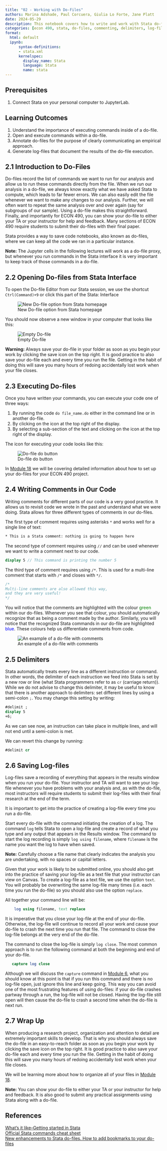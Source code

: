 ```yaml
---
title: "02 - Working with Do-Files"
authors: Marina Adshade, Paul Corcuera, Giulia Lo Forte, Jane Platt
date: 2024-05-29
description: This notebook covers how to write and work with Stata do-files. We go over how to create a do-file, commenting, and generating log-files. 
categories: [econ 490, stata, do-files, commenting, delimiters, log-files]
format: 
  html: default
  ipynb:
      syntax-definitions: 
      - stata.xml
      kernelspec: 
        display_name: Stata
        language: Stata
        name: stata
---
```


## Prerequisites 

1. Connect Stata on your personal computer to JupyterLab.

## Learning Outcomes

1. Understand the importance of executing commands inside of a do-file. 
2. Open and execute commands within a do-file. 
3. Annotate do-files for the purpose of clearly communicating an empirical approach. 
4. Generate log-files that document the results of the do-file execution. 


## 2.1 Introduction to Do-Files

Do-files record the list of commands we want to run for our analysis and allow us to run these commands directly from the file. When we run our analysis in a do-file, we always know exactly what we have asked Stata to compute, which leads to far fewer errors. We can also easily edit the file whenever we want to make any changes to our analysis. Further, we will often want to repeat the same analysis over and over again (say for subgroups of our sample). Using a do-file makes this straightforward. Finally, and importantly for ECON 490, you can show your do-file to either your TA or your instructor for help and feedback. Many sections of ECON 490 require students to submit their do-files with their final paper. 

Stata provides a way to save code notebooks, also known as do-files, where we can keep all the code we ran in a particular instance. 

<div class="alert alert-info">

**Note:** The Jupyter cells in the following lectures will work as a do-file proxy, but whenever you run commands in the Stata interface it is very important to keep track of those commands in a do-file. </div>

## 2.2 Opening Do-files from Stata Interface

To open the Do-file Editor from our Stata session, we use the shortcut `Ctrl(Command)+9` or click this part of the Stata: Interface

![New Do-file option from Stata homepage](img/stata_interface.png)


You should now observe a new window in your computer that looks like this:

![Empty Do-file](img/dofile_editor.png)


<div class="alert alert-block alert-warning">
    
<b>Warning:</b> Always save your do-file in your folder as soon as you begin your work by clicking the save icon on the top right. It is good practice to also save your do-file each and every time you run the file. Getting in the habit of doing this will save you many hours of redoing accidentally lost work when your file closes. </div>

## 2.3 Executing Do-files

Once you have written your commands, you can execute your code one of three ways:

1. By running the code `do file_name.do` either in the command line or in another do-file.
2. By clicking on the icon at the top right of the display.
3. By selecting a sub-section of the text and clicking on the icon at the top right of the display.

The icon for executing your code looks like this:

![Do-file do button](img/dofile_execute.png)

In [Module 18](https://comet.arts.ubc.ca/docs/econ_490/econ490-stata/18_Wf_Guide2.html) we will be covering detailed information about how to set up your do-files for your ECON 490 project.

## 2.4 Writing Comments in Our Code

Writing comments for different parts of our code is a very good practice. It allows us to revisit code we wrote in the past and understand what we were doing. Stata allows for three different types of comments in our do-files. 

The first type of comment requires using asterisks `*` and works well for a single line of text:

```stata
* This is a Stata comment: nothing is going to happen here
```

The second type of comment requires using  `//` and can be used whenever we want to write a comment next to our code.

```stata
display 5 // This command is printing the number 5
```

The third type of comment requires using `/*`. This is used for a multi-line comment that starts with `/*` and closes with `*/`.

```stata
/*
Multi-line comments are also allowed this way,
and they are very useful!
*/
```

You will notice that the comments are highlighted with the colour <font color='green'>green</font> within our do-files. Whenever you see that colour, you should automatically recognize that as being a comment made by the author. Similarly, you will notice that the recognized Stata commands in our do-file are highlighted <font color='blue'>blue</font>. These colours help us differentiate comments from code.

![An example of a do-file with comments](img/dofile_comments.png)


## 2.5 Delimiters 

Stata automatically treats every line as a different instruction or command. In other words, the delimiter of each instruction we feed into Stata is set by a new row or line (what Stata programmers refer to as `cr` (carriage return)). While we do not advise to change this delimiter, it may be useful to know that there is another approach to delimiters: set different lines by using a semi-colon `;`. You may change this setting by writing:

```stata
#delimit ;
display 5
+6;
```

As we can see now, an instruction can take place in multiple lines, and will not end until a semi-colon is met.

We can revert this change by running:

```stata
#delimit cr
```

## 2.6 Saving Log-files

Log-files save a recording of everything that appears in the results window when you run your do-file. Your instructor and TA will want to see your log-file whenever you have problems with your analysis and, as with the do-file, most instructors will require students to submit their log-files with their final research at the end of the term.  

It is important to get into the practice of creating a log-file every time you run a do-file.

Start every do-file with the command initiating the creation of a log. The command `log` tells Stata to open a log-file and create a record of what you type and any output that appears in the Results window. The command to start the log recording is simply `log using filename`, where `filename` is the name you want the log to have when saved. 

<div class="alert alert-info">

**Note:** Carefully choose a file name that clearly indicates the analysis you are undertaking, with no spaces or capital letters.</div>
    
Given that your work is likely to be submitted online, you should also get into the practice of saving your log-file as a text file that your instructor can view on Canvas. To create a log-file as a text file, we use the option `text`. You will probably be overwriting the same log-file many times (i.e. each time you run the do-file) so you should also use the option `replace`. 

All together your command line will be:

```stata
    log using filename, text replace
```

It is imperative that you close your log-file at the end of your do-file. Otherwise, the log-file will continue to record all your work and cause your do-file to crash the next time you run that file. The command to close the log-file belongs at the very end of the do-file. 

The command to close the log-file is simply `log close`. The most common approach is to run the following command at both the beginning and end of your do-file. 

```stata
   capture log close
```

Although we will discuss the `capture` command in [Module 6](https://comet.arts.ubc.ca/docs/econ_490/econ490-stata/6_Creating_Variables.html), what you should know at this point is that if you run this command and there is no log-file open, just ignore this line and keep going. This way you can avoid one of the most frustrating features of using do-files: if your do-file crashes partway through a run, the log-file will not be closed. Having the log-file still open will then cause the do-file to crash a second time when the do-file is next run.

## 2.7 Wrap Up

When producing a research project, organization and attention to detail are extremely important skills to develop. That is why you should always save the do-file in an easy-to-reach folder as soon as you begin your work by clicking the save icon on the top right. It is good practice to also save your do-file each and every time you run the file. Getting in the habit of doing this will save you many hours of redoing accidentally lost work when your file closes.

We will be learning more about how to organize all of your files in [Module 18](https://comet.arts.ubc.ca/docs/econ_490/econ490-stata/18_Wf_Guide2.html).

<div class="alert alert-info">

**Note:** You can show your do-file to either your TA or your instructor for help and feedback. It is also good to submit any practical assignments using Stata along with a do-file.</div>

## References

[What's it like–Getting started in Stata](https://youtu.be/TtlwTuN06jg) <br>
[Official Stata commands cheat sheet](https://www.stata.com/bookstore/stata-cheat-sheets/) <br>
[New enhancements to Stata do-files. How to add bookmarks to your do-files](https://www.youtube.com/watch?v=GhYZuKRgo7E)

